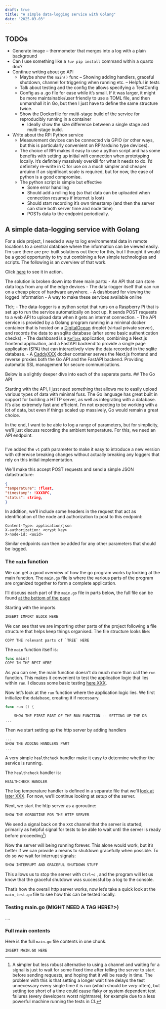 ```yaml
---
draft: true
title: "A simple data-logging service with Golang"
date: "2025-03-03"
---
```


## TODOs

- Generate image -- thermometer that merges into a log with a plain background 
- Can I use something like a `!uv pip install` command within a quarto doc?
- Continue writing about go API
	- Maybe show the `main()` func -- Showing adding handlers, graceful shutdown, channel for triggering when running etc. -- Helpful in tests
	- Talk about testing and the config the allows specifying a TestConfig
	- Config as a .go file for ease while it's small. If it was larger, it might be more maintainable/user friendly to use a TOML file, and then unmarshall it in Go, but then I just have to define the same structure twice.
	- Show the Dockerfile for multi-stage build of the service for reproducibly running in a container
		- Ideally show the size difference between a single stage and multi-stage build.
- Write about the RPi Python service
	- Measurement devices can be connected via GPIO (or other ways, but this is particularly convenient on RPi/arduino type devices). 
	- The choice of RPi makes it easy to use a python script and has some benefits with setting up initial wifi connection when prototyping locally. It's definitely massively overkill for what it needs to do. I'd definitely re-write in C for use on a much simpler and cheaper arduino if an significant scale is required, but for now, the ease of python is a good compromise.
	- The python script is simple but effective
		- Some error handling
		- Should add a rolling log (so that data can be uploaded when connection resumes if internet is lost)
		- Should start recording it's own timestamp (and then the server can store both server time and node time)
		- POSTs data to the endpoint periodically.


## A simple data-logging service with Golang

For a side project, I needed a way to log environmental data in remote locations to a central database where the information can be viewed easily. I'm sure there are pre-built solutions out there for this, but I thought it would be a good opportunity to try out combining a few simple technologies and scripts. The following is an overview of that work.

Click [here](https://ceraserver.adventuresoftim.com/dashboard) to see it in action. 

The solution is broken down into three main parts:
- An API that can store data logs from any of the edge devices
- The data-logger itself that can run on a cheap piece of hardware anywhere.
- A dashboard for viewing the logged information
- A way to make these services available online

Tldr;
- The data-logger is a python script that runs on a Raspberry Pi that is set up to run the service automatically on boot up. It sends POST requests to a web API to upload data when it gets an internet connection.
- The API service is provided by a Golang program running in a minimal docker container that is hosted on a [DigitalOcean](https://digitalocean.com) droplet (virtual private server), and records the data to an sqlite database (after some basic authentication checks).
- The dashboard is a [`Reflex`](https://reflex.dev) application, combining a Next.js frontend application, and a FastAPI backend to provide a single page application (SPA) that can interactively view the data recorded in the sqlite database. 
- A [CaddyXXX](XXX) docker container serves the Next.js frontend and reverse proxies both the Go API and the FastAPI backend. Providing automatic SSL management for secure communications.

Below is a slightly deeper dive into each of the separate parts. 
## The Go API

Starting with the API, I just need something that allows me to easily upload various types of data with minimal fuss. The Go language has great built in support for building a HTTP server, as well as integrating with a database. It's also extremely fast and efficient. I'm not expecting to be working with a lot of data, but even if things scaled up massively, Go would remain a great choice.

In the end, I want to be able to log a range of parameters, but for simplicity, we'll just discuss recording the ambient temperature. For this, we need an API endpoint:

```https://example.com/v1/log-temperature
```

::: {.callout-note}
I've added the `v1` path parameter to make it easy to introduce a new version with otherwise breaking changes without actually breaking any loggers that rely on this initial implementation.
:::

We'll make this accept POST requests and send a simple JSON datastructure:

```json
{
"temperature": !float,
"timestamp": !XXXRFC,
"status": string,
}
```

In addition, we'll include some headers in the request that act as identification of the node and authorization to post to this endpoint:

```
Content-Type: application/json
X-authorization: <crypt key>
X-node-id: <uuid>
```

Similar endpoints can then be added for any other parameters that should be logged.


### The `main` function

We can get a good overview of how the go program works by looking at the main function. The `main.go` file is where the various parts of the program are organized together to form a complete application. 

I'll discuss each part of the `main.go` file in parts below, the full file can be found [at the bottom of the page](#full-main-contents)

Starting with the imports
```go
INSERT IMPORT BLOCK HERE
```

We can see that we are importing other parts of the project following a file structure that helps keep things organised. The file structure looks like:

```
COPY THE relevant parts of `TREE` HERE
```


The `main` function itself is:
```go
func main()
COPY IN THE REST HERE
```

As you can see, the main function doesn't do much more than call the `run` function. This makes it convenient to test the application logic that lies within `run`. I discuss some basic testing [here XXX](#link to testing).

Now let's look at the `run` function where the application logic lies. We first initialize the database, creating it if necessary.

```go
func run () {

	SHOW THE FIRST PART OF THE RUN FUNCTION -- SETTING UP THE DB
...
```

Then we start setting up the http server by adding handlers

```go
...
SHOW THE ADDING HANDLERS PART
...
```

A very simple `healthcheck` handler make it easy to determine whether the service is running. 

::: {.aside}
The `healthcheck` handler is:

```go
HEALTHCHECK HANDLER
```
:::

The log temperature handler is defined in a separate file that we'll [look at later XXX](#link to later section). For now, we'll continue looking at setup of the server.

Next, we start the http server as a goroutine:

```go
SHOW THE GOROUTINE FOR THE HTTP SERVER
```

We send a signal back on the `XXX` channel that the server is started, primarily as helpful signal for tests to be able to wait until the server is ready before proceeding[^2])

[^2]: A simpler but less robust alternative to using a channel and waiting for a signal is just to wait for some fixed time after telling the server to start before sending requests, and hoping that it will be ready in time. The problem with this is that setting a longer wait time delays the test unnecessary every single time it is run (which should be *very* often), but setting too short of a time could cause flaky or system dependent test failures (every developers worst nightmare), for example due to a less powerful machine running the tests in CI.  


Now the server will being running forever. This alone would work, but it's better if we can provide a means to shutdown gracefully when possible. To do so we wait for interrupt signals:

```go
SHOW INTERRUPT AND GRACEFUL SHUTDOWN STUFF
```

This allows us to stop the server with  `Ctrl+c` , and the program will let us know that the graceful shutdown was successful by a log to the console.

That's how the overall http server works, now let's take a quick look at the `main_test.go` file to see how this can be tested locally.


### Testing main.go (MIGHT NEED A TAG HERE?>)

....


### Full main contents

Here is the full `main.go` file contents in one chunk.

```go
INSERT MAIN.GO HERE
```
